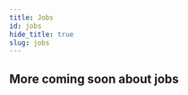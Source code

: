 ```yaml
---
title: Jobs
id: jobs
hide_title: true
slug: jobs
---
```



<DocPageHeader
  title="Jobs"
  subtitle="The Neosync platform is an open-source composable platform that is built to scale horizontally and vertically. "
/>

## More coming soon about jobs
